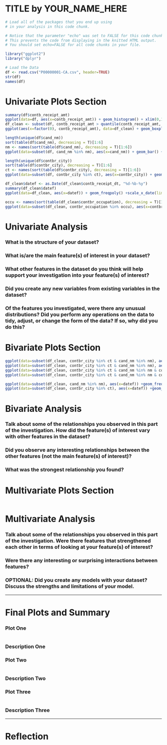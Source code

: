 TITLE by YOUR_NAME_HERE
========================================================

```r
# Load all of the packages that you end up using
# in your analysis in this code chunk.

# Notice that the parameter "echo" was set to FALSE for this code chunk.
# This prevents the code from displaying in the knitted HTML output.
# You should set echo=FALSE for all code chunks in your file.

library("ggplot2")
library("dplyr")
```

```r
# Load the Data
df <- read.csv("P00000001-CA.csv", header=TRUE)
str(df)
names(df)
```

# Univariate Plots Section
```r
summary(df$contb_receipt_amt)
ggplot(data=df, aes(x=contb_receipt_amt)) + geom_histogram() + xlim(0,100) 
df_clean <- subset(df, contb_receipt_amt > quantile(contb_receipt_amt, .25) - 1.5*IQR(contb_receipt_amt) & contb_receipt_amt < quantile(contb_receipt_amt, .75)+1.5*IQR(contb_receipt_amt))
ggplot(aes(x=factor(0), contb_receipt_amt), data=df_clean) + geom_boxplot()

length(unique(df$cand_nm))
sort(table(df$cand_nm), decreasing = T)[1:6]
nm <- names(sort(table(df$cand_nm), decreasing = T)[1:6])
ggplot(data=subset(df, cand_nm %in% nm), aes(x=cand_nm)) + geom_bar() + coord_flip()

length(unique(df$contbr_city))
sort(table(df$contbr_city), decreasing = T)[1:6]
ct <- names(sort(table(df$contbr_city), decreasing = T)[1:6])
ggplot(data=subset(df, contbr_city %in% ct), aes(x=contbr_city)) + geom_bar() + coord_flip()

df_clean$datef <- as.Date(df_clean$contb_receipt_dt, "%d-%b-%y")
summary(df_clean$datef)
ggplot(data=df_clean, aes(x=datef)) + geom_freqpoly() +scale_x_date(limits=c(as.Date("2015-2-1"), max(df_clean$datef)))

occu <- names(sort(table(df_clean$contbr_occupation), decreasing = T)[1:8])
ggplot(data=subset(df_clean, contbr_occupation %in% occu), aes(x=contbr_occupation)) + geom_bar() + theme(axis.text.x=element_text(angle=90))
```

# Univariate Analysis

### What is the structure of your dataset?

### What is/are the main feature(s) of interest in your dataset?

### What other features in the dataset do you think will help support your investigation into your feature(s) of interest?

### Did you create any new variables from existing variables in the dataset?

### Of the features you investigated, were there any unusual distributions? Did you perform any operations on the data to tidy, adjust, or change the form of the data? If so, why did you do this?



# Bivariate Plots Section
```r
ggplot(data=subset(df_clean, contbr_city %in% ct & cand_nm %in% nm), aes(x=cand_nm, y=contb_receipt_amt)) + geom_boxplot() + theme(axis.text.x=element_text(angle=90))
ggplot(data=subset(df_clean, contbr_city %in% ct & cand_nm %in% nm), aes(x=contbr_city, y=contb_receipt_amt)) + geom_boxplot()
ggplot(data=subset(df_clean, contbr_city %in% ct & cand_nm %in% nm & contb_receipt_amt > 0), aes(x=cand_nm, y=contb_receipt_amt)) + geom_bar(stat='identity') + theme(axis.text.x=element_text(angle=90))
ggplot(data=subset(df_clean, contbr_city %in% ct & cand_nm %in% nm & contb_receipt_amt > 0), aes(x=contbr_city, y=contb_receipt_amt)) + geom_bar(stat='identity') + theme(axis.text.x=element_text(angle=90))

ggplot(data=subset(df_clean, cand_nm %in% nm), aes(x=datef)) +geom_freqpoly(aes(color=cand_nm)) + scale_x_date(limits = c(as.Date("2015-2-1"),max(df_clean$datef)))
ggplot(data=subset(df_clean, contbr_city %in% ct), aes(x=datef)) +geom_freqpoly(aes(color=contbr_city)) + scale_x_date(limits = c(as.Date("2015-2-1"),max(df_clean$datef)))
```

# Bivariate Analysis

### Talk about some of the relationships you observed in this part of the investigation. How did the feature(s) of interest vary with other features in the dataset?

### Did you observe any interesting relationships between the other features (not the main feature(s) of interest)?

### What was the strongest relationship you found?




# Multivariate Plots Section

```r

```

# Multivariate Analysis

### Talk about some of the relationships you observed in this part of the investigation. Were there features that strengthened each other in terms of looking at your feature(s) of interest?

### Were there any interesting or surprising interactions between features?

### OPTIONAL: Did you create any models with your dataset? Discuss the strengths and limitations of your model.

------

# Final Plots and Summary

### Plot One
```r

```

### Description One


### Plot Two
```r

```

### Description Two


### Plot Three
```r

```

### Description Three

------

# Reflection
